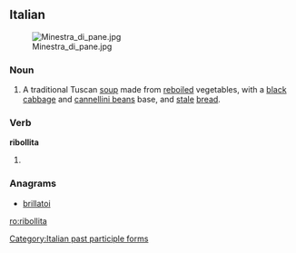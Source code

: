 ==Italian==
{{wikipedia|lang=it}}
[[Image:Minestra_di_pane.jpg|thumb|right]]

===Noun===
{{it-noun|ribollit|f|a|e}}

# {{context|food|lang=it}} A traditional Tuscan [[soup]] made from [[reboiled]] vegetables, with a [[black]] [[cabbage]] and [[cannellini bean]]s base, and [[stale]] [[bread]].

===Verb===
'''ribollita'''

# {{feminine of|ribollito}}

===Anagrams===
* [[brillatoi#Italian|brillatoi]]
[[Category:Italian past participle forms]]

[[ro:ribollita]]